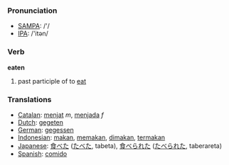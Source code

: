 === Pronunciation ===
*[[w:SAMPA|SAMPA]]: /'/
*[[w:IPA|IPA]]: /'itən/

=== Verb ===

'''eaten'''

# past participle of to [[eat]]

=== Translations ===
*[[Catalan]]: [[menjat]] ''m'', [[menjada]] ''f''
*[[Dutch]]: [[gegeten]]
*[[German]]: [[gegessen]]
*[[Indonesian]]: [[makan]], [[makan|memakan]], [[makan|dimakan]], [[makan|termakan]]
*[[Japanese]]: [[食べた]] ([[たべた]], tabeta), [[食べられた]] ([[たべられた]], taberareta)
*[[Spanish]]: [[comido]]